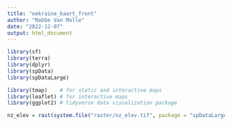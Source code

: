 ```yaml
---
title: "oekraine_kaart_front"
author: "Robbe Van Molle"
date: "2022-12-07"
output: html_document
---
```


```r
library(sf)
library(terra)
library(dplyr)
library(spData)
library(spDataLarge)
```

```r
library(tmap)    # for static and interactive maps
library(leaflet) # for interactive maps
library(ggplot2) # tidyverse data visualization package
```

```r
nz_elev = rast(system.file("raster/nz_elev.tif", package = "spDataLarge"))
```

